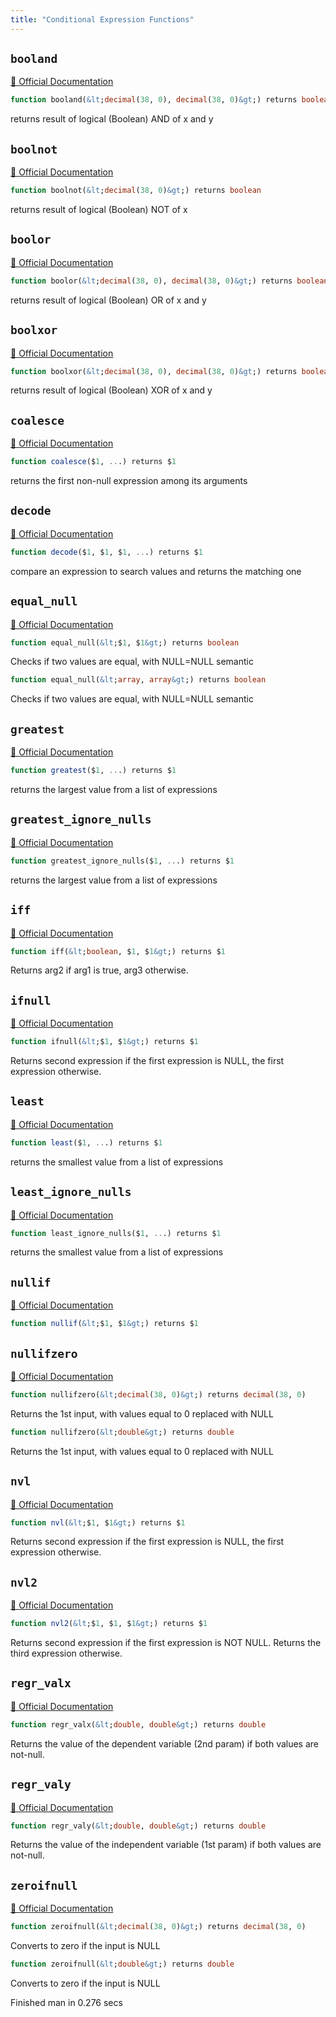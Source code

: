 ```yaml
---
title: "Conditional Expression Functions"
---
```



## `booland`
[🔗 Official Documentation](#)

```sql
function booland(&lt;decimal(38, 0), decimal(38, 0)&gt;) returns boolean
```
returns result of logical (Boolean) AND of x and y

## `boolnot`
[🔗 Official Documentation](#)

```sql
function boolnot(&lt;decimal(38, 0)&gt;) returns boolean
```
returns result of logical (Boolean) NOT of x

## `boolor`
[🔗 Official Documentation](#)

```sql
function boolor(&lt;decimal(38, 0), decimal(38, 0)&gt;) returns boolean
```
returns result of logical (Boolean) OR of x and y

## `boolxor`
[🔗 Official Documentation](#)

```sql
function boolxor(&lt;decimal(38, 0), decimal(38, 0)&gt;) returns boolean
```
returns result of logical (Boolean) XOR of x and y

## `coalesce`
[🔗 Official Documentation](#)

```sql
function coalesce($1, ...) returns $1
```
returns the first non-null expression among its arguments

## `decode`
[🔗 Official Documentation](#)

```sql
function decode($1, $1, $1, ...) returns $1
```
compare an expression to search values and returns the matching one

## `equal_null`
[🔗 Official Documentation](#)

```sql
function equal_null(&lt;$1, $1&gt;) returns boolean
```
Checks if two values are equal, with NULL=NULL semantic

```sql
function equal_null(&lt;array, array&gt;) returns boolean
```
Checks if two values are equal, with NULL=NULL semantic

## `greatest`
[🔗 Official Documentation](#)

```sql
function greatest($1, ...) returns $1
```
returns the largest value from a list of expressions

## `greatest_ignore_nulls`
[🔗 Official Documentation](#)

```sql
function greatest_ignore_nulls($1, ...) returns $1
```
returns the largest value from a list of expressions

## `iff`
[🔗 Official Documentation](#)

```sql
function iff(&lt;boolean, $1, $1&gt;) returns $1
```
Returns arg2 if arg1 is true, arg3 otherwise.

## `ifnull`
[🔗 Official Documentation](#)

```sql
function ifnull(&lt;$1, $1&gt;) returns $1
```
Returns second expression if the first expression is NULL, the first expression otherwise.

## `least`
[🔗 Official Documentation](#)

```sql
function least($1, ...) returns $1
```
returns the smallest value from a list of expressions

## `least_ignore_nulls`
[🔗 Official Documentation](#)

```sql
function least_ignore_nulls($1, ...) returns $1
```
returns the smallest value from a list of expressions

## `nullif`
[🔗 Official Documentation](#)

```sql
function nullif(&lt;$1, $1&gt;) returns $1
```


## `nullifzero`
[🔗 Official Documentation](#)

```sql
function nullifzero(&lt;decimal(38, 0)&gt;) returns decimal(38, 0)
```
Returns the 1st input, with values equal to 0 replaced with NULL

```sql
function nullifzero(&lt;double&gt;) returns double
```
Returns the 1st input, with values equal to 0 replaced with NULL

## `nvl`
[🔗 Official Documentation](#)

```sql
function nvl(&lt;$1, $1&gt;) returns $1
```
Returns second expression if the first expression is NULL, the first expression otherwise.

## `nvl2`
[🔗 Official Documentation](#)

```sql
function nvl2(&lt;$1, $1, $1&gt;) returns $1
```
Returns second expression if the first expression is NOT NULL. Returns the third expression otherwise.

## `regr_valx`
[🔗 Official Documentation](#)

```sql
function regr_valx(&lt;double, double&gt;) returns double
```
Returns the value of the dependent variable (2nd param) if both values are not-null.

## `regr_valy`
[🔗 Official Documentation](#)

```sql
function regr_valy(&lt;double, double&gt;) returns double
```
Returns the value of the independent variable (1st param) if both values are not-null.

## `zeroifnull`
[🔗 Official Documentation](#)

```sql
function zeroifnull(&lt;decimal(38, 0)&gt;) returns decimal(38, 0)
```
Converts to zero if the input is NULL

```sql
function zeroifnull(&lt;double&gt;) returns double
```
Converts to zero if the input is NULL

   Finished man in 0.276 secs

